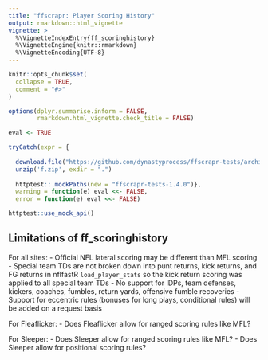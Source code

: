 ---
title: "ffscrapr: Player Scoring History"
output: rmarkdown::html_vignette
vignette: >
  %\VignetteIndexEntry{ff_scoringhistory}
  %\VignetteEngine{knitr::rmarkdown}
  %\VignetteEncoding{UTF-8}
---

```{r, include = FALSE}
knitr::opts_chunk$set(
  collapse = TRUE,
  comment = "#>"
)

options(dplyr.summarise.inform = FALSE,
        rmarkdown.html_vignette.check_title = FALSE)

eval <- TRUE

tryCatch(expr = {
  
  download.file("https://github.com/dynastyprocess/ffscrapr-tests/archive/1.4.0.zip","f.zip")
  unzip('f.zip', exdir = ".")
  
  httptest::.mockPaths(new = "ffscrapr-tests-1.4.0")},
  warning = function(e) eval <<- FALSE,
  error = function(e) eval <<- FALSE)

httptest::use_mock_api()
```

## Limitations of ff_scoringhistory

For all sites: 
- Official NFL lateral scoring may be different than MFL scoring
- Special team TDs are not broken down into punt returns, kick returns, and FG returns in nflfastR `load_player_stats` so the kick return scoring was applied to all special team TDs
- No support for IDPs, team defenses, kickers, coaches, fumbles, return yards, offensive fumble recoveries
- Support for eccentric rules (bonuses for long plays, conditional rules) will be added on a request basis

For Fleaflicker:
- Does Fleaflicker allow for ranged scoring rules like MFL?

For Sleeper:
- Does Sleeper allow for ranged scoring rules like MFL?
- Does Sleeper allow for positional scoring rules?
